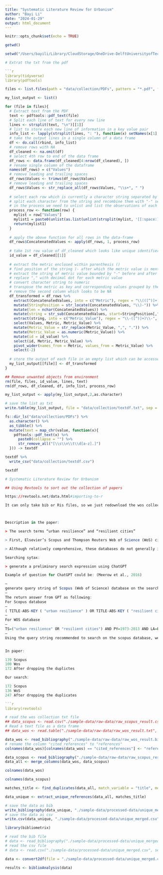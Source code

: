 ```yaml
---
title: "Systematic Literature Review for Urbanism"
author: "Bayi Li"
date: "2024-01-29"
output: html_document
---
```


```r
knitr::opts_chunk$set(echo = TRUE)
```

```r
getwd()
```

```r
setwd("/Users/bayili/Library/CloudStorage/OneDrive-DelftUniversityofTechnology/slr4urbanism/slr-programming")
```

```r

# Extrat the txt from the pdf

```r
library(tidyverse)
library(pdftools)
```

```r
files <- list.files(path = "data/collection/PDFs", pattern = "*.pdf", full.names = TRUE)

my_list_output <- list()

for (file in files){
  # Extract text from the PDF
  text <- pdftools::pdf_text(file)
  # Split each line of text for every new line
  lines <- strsplit(text, "\n")[[1]]
  # list to store each new line of information in a key value pair
  info_list <- lapply(strsplit(lines, ": "), function(x) setNames(x[1], x[2]))
  # take the output lines in a single column of a data frame
  df <- do.call(rbind, info_list)
  # remove rows with NA
  df_cleaned <- na.omit(df)
  # select 4th row to end of the data frame
  df_rows <- data.frame(df_cleaned[4:nrow(df_cleaned), ])
  # rename single column of the dataframe
  names(df_rows) = c("Values")
  # remove leading and trailing spaces
  df_rows$Values <- trimws(df_rows$Values)
  # remove leading and trailing spaces
  df_rows$Values <- str_replace_all(df_rows$Values, "\\s+", " ")
  
  # select each row which is currently a character string separated by spaces
  # split each character from the string and recombine them with "-" separator
  # in the process we need to unlist and list the observations of each row
  process_row <- function(row) {
    mylist = row["Values"]
    mylist1 = paste0(unlist(as.list(unlist(strsplit(mylist, '[[:space:]]')))), collapse = "-")
    return(mylist1)
  }
  
  # apply the above function for all rows in the data-frame
  df_rows$ConcatenatedValues <- apply(df_rows, 1, process_row)
  
  # take 1st row value of df_cleaned which looks like unique identifier of the file
  id_value = df_cleaned[[1]]
  
  # extract the metric enclosed within parenthesis ()
  # find position of the string )- after which the metric value is mentioned for each row
  # extract the string of metric value bounded by "-" before and after
  # replace "," with decimal dot for each metric value
  # convert character string to numeric
  # transpose the metric as key and corresponding values grouped by the id variable
  # remove the second column which looks to be NA
  df_transformed = df_rows %>%
    extract(ConcatenatedValues, into = c("Metric"), regex = "\\(([^)]+)\\)", remove = FALSE) %>%
    mutate(StringPosition = str_locate(ConcatenatedValues, "\\)-")) %>%
    mutate(len = nchar(ConcatenatedValues)) %>%
    mutate(string = str_sub(ConcatenatedValues, start=StringPosition[,"end"], end=len)) %>%
    extract(string, into = c("Metric_Value"), regex = "\\-([^)]+)\\-", remove = FALSE) %>%
    select(Values, Metric, Metric_Value) %>%
    mutate(Metric_Value = str_replace(Metric_Value, ",", ".")) %>%
    mutate(Metric_Value = as.numeric(Metric_Value)) %>%
    mutate(id = id_value) %>%
    select(id, Metric, Metric_Value) %>%
    pivot_wider(names_from = Metric, values_from = Metric_Value) %>%
    select(-2)
  
  # store the output of each file in an empty list which can be accessed based on index
  my_list_output[[file]] <- df_transformed
}

## Remove unwanted objects from environment
rm(file, files, id_value, lines, text)
rm(df_rows, df_cleaned, df, info_list, process_row)

my_list_output <- apply(my_list_output,2,as.character)

# save the list as txt
write.table(my_list_output, file = "data/collection/textdf.txt", sep = "\t", row.names = FALSE)
```

```r
fs::dir_ls("data/collection/PDFs") %>% 
  as.character() %>% 
  as_tibble() %>% 
  mutate(text = map_chr(value, function(x){
    pdftools::pdf_text(x) %>% 
      paste0(collapse = "") %>% 
      str_remove_all("[\\s\\n\\t\\d[a-z].]")
  })) -> textdf

textdf %>% 
  write_csv("data/collection/textdf.csv")

textdf
```

```r


# Systematic Literature Review for Urbanism

## Using Revtools to sort out the collection of papers

https://revtools.net/data.html#importing-to-r

It can only take bib or Ris files, so we just redownload the wos collection as bib file.



Description in the paper:

> The search terms “urban resilience” and “resilient cities”

> First, Elsevier’s Scopus and Thompson Reuters Web of Science (WoS) citation databases were used to identify the literature on urban resilience over a 41-year period, beginning in 1973 (when Holling wrote his seminal article on resilience) and ending in 2013. 

> Although relatively comprehensive, these databases do not generally include books, and by focusing mainly on Englishlanguage publications,

Searching sytax:

> generate a preliminary search expression using ChatGPT

Example of question for ChatGPT could be: (Meerow et al., 2016)

—
generate query string of Scopus (Web of Science) database on the search term “urban resilience” and “resilient cities” from 1973 to 2013, excluding books and including only English-language publications
—
The return answer from GPT as following:
For Scopus database
—
( TITLE-ABS-KEY ( "urban resilience" ) OR TITLE-ABS-KEY ( "resilient cities" ) ) AND PUBYEAR > 1972 AND PUBYEAR < 2014 AND NOT DOCTYPE ( bk ) AND ( LIMIT-TO ( LANGUAGE , "English" ) )
—
For WOS database
—
TS=("urban resilience" OR "resilient cities") AND PY=1973-2013 AND LA=English NOT DT=Book
—
Using the query string recommended to search on the scopus database, we can find that 176 (Scopus) and 136 (Web of Science) are found separately. There are some deviation of amount of returned results (“The search terms “urban resilience” and “resilient cities” yielded 139 results in Scopus and 100 in WoS.”), but we can assume that it is due to the authors limited to special discipline, or the exact date of seach was conducted during a certain day of 2013. Thus, more literatures in late 2013 were not included.


In paper:

139 Scopus
100 Wos
172 After dropping the duplictes

Our search:

172 Scopus
136 WoS
247 After dropping the duplicates

```r
library(revtools)
```

```r
# read the wos collection txt file
## data_scopus <- read.csv("./sample-data/raw-data/raw_scopus_result.csv", sep = ",", header = TRUE, stringsAsFactors = FALSE)
# Read a text file as a data frame
## data_wos <- read.table("./sample-data/raw-data/raw_wos_result.txt", header = TRUE, sep = "\t", fill = TRUE)

data_wos <- read_bibliography("./sample-data/raw-data/raw_wos_result.bib")
# rename the column "cited_references" to "references"
colnames(data_wos)[colnames(data_wos) == "cited_references"] <- "references"

data_scopus <- read_bibliography("./sample-data/raw-data/raw_scopus_result.csv")
data_all <- merge_columns(data_wos, data_scopus)
```



```r
colnames(data_wos)
```
```r
colnames(data_scopus)
```

```r
matches_title <- find_duplicates(data_all, match_variable = "title", method = "lv", threshold = 2)

data_unique <- extract_unique_references(data_all, matches_title)
```

```r
# save the data as bib
write_bibliography(data_unique, "./sample-data/processed-data/unique_merged.bib")
# save the data as csv
write.csv(data_unique, "./sample-data/processed-data/unique_merged.csv")
```

```r
library(bibliometrix)
```

```r
# read the bib file
# data <- read_bibliography("./sample-data/processed-data/unique_merged.bib")
# read the csv file
# data <- read.csv("./sample-data/processed-data/unique_merged.csv", sep = ",", header = TRUE, stringsAsFactors = FALSE)

data <- convert2df(file = "./sample-data/processed-data/unique_merged.csv", dbsource = "scopus", format = "csv")
```

```r
results <- biblioAnalysis(data)
```

```r

```

```r
```

```r
```

